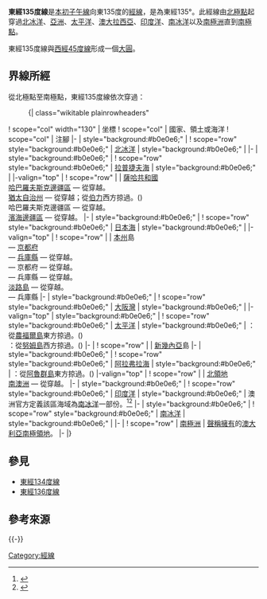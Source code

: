 {{Location map-line|lon=135}}
{{kml}}
'''東經135度線'''是[[本初子午線|本初子午線]]向東135度的[[經線|經線]]，是為東經135°。此經線由[[北極點|北極點]]起穿過[[北冰洋|北冰洋]]、[[亞洲|亞洲]]、[[太平洋|太平洋]]、[[澳大拉西亞|澳大拉西亞]]、[[印度洋|印度洋]]、[[南冰洋|南冰洋]]以及[[南極洲|南極洲]]直到[[南極點|南極點]]。

東經135度線與[[西經45度線|西經45度線]]形成一個[[大圓|大圓]]。

==界線所經==
從北極點至南極點，東經135度線依次穿過：

:{| class="wikitable plainrowheaders"
! scope="col" width="130" | 坐標
! scope="col" | 國家、領土或海洋
! scope="col" | 注腳
|-
| style="background:#b0e0e6;" | {{Coord|90|0|N|135|0|E|type:waterbody|name=Arctic Ocean}}
! scope="row" style="background:#b0e0e6;" | [[北冰洋|北冰洋]]
| style="background:#b0e0e6;" |
|-
| style="background:#b0e0e6;" | {{Coord|76|40|N|135|0|E|type:waterbody|name=Laptev Sea}}
! scope="row" style="background:#b0e0e6;" | [[拉普捷夫海|拉普捷夫海]]
| style="background:#b0e0e6;" |
|-valign="top"
| {{Coord|71|30|N|135|0|E|type:country|name=Russia}}
! scope="row" | {{RUS}}
| [[薩哈共和國|薩哈共和國]]<br/> [[哈巴羅夫斯克邊疆區|哈巴羅夫斯克邊疆區]] — 從{{Coord|59|6|N|135|0|E|type:adm1st_region|name=Khabarovsk Krai}}穿越。<br/> [[猶太自治州|猶太自治州]] — 從{{Coord|48|42|N|135|0|E|type:adm1st_region|name=Jewish Autonomous Oblast}}穿越；從[[伯力|伯力]]西方掠過。({{Coord|48|25|N|135|7|E|type:city|name=Khabarovsk}})<br/> 哈巴羅夫斯克邊疆區 — 從{{Coord|48|21|N|135|0|E|type:adm1st_region|name=Khabarovsk Krai}}穿越。<br/> [[濱海邊疆區|濱海邊疆區]] — 從{{Coord|47|11|N|135|0|E|type:adm1st_region|name=Primorsky Krai}}穿越。
|-
| style="background:#b0e0e6;" | {{Coord|43|27|N|135|0|E|type:waterbody|name=Sea of Japan}}
! scope="row" style="background:#b0e0e6;" | [[日本海|日本海]]
| style="background:#b0e0e6;" | 
|-valign="top"
| {{Coord|35|41|N|135|0|E|type:country|name=Japan}}
! scope="row" | {{JPN}}
| [[本州|本州]]島<br/>— [[京都府|京都府]]<br/>— [[兵庫縣|兵庫縣]] — 從{{Coord|35|32|N|135|0|E|type:adm1st|name=Hyōgo}}穿越。<br/>— 京都府 — 從{{Coord|35|23|N|135|0|E|type:adm1st|name=Kyoto}}穿越。<br/>— 兵庫縣 — 從{{Coord|35|17|N|135|0|E|type:adm1st|name=Hyōgo}}穿越。<br/> [[淡路島|淡路島]] — 從{{Coord|34|36|N|135|0|E|type:isle|name=Awaji}}穿越。<br/>— 兵庫縣
|-
| style="background:#b0e0e6;" | {{Coord|34|33|N|135|0|E|type:waterbody|name=Osaka Bay}}
! scope="row" style="background:#b0e0e6;" | [[大阪灣|大阪灣]]
| style="background:#b0e0e6;" | 
|-valign="top"
| style="background:#b0e0e6;" | {{Coord|34|17|N|135|0|E|type:waterbody|name=Pacific Ocean}}
! scope="row" style="background:#b0e0e6;" | [[太平洋|太平洋]]
| style="background:#b0e0e6;" | {{IDN}}：從[[農福爾島|農福爾島]]東方掠過。({{Coord|1|2|S|134|59|E|type:isle|name=Noemfoor}})<br/>{{IDN}}：從[[努姆島|努姆島]]西方掠過。({{Coord|1|30|S|135|6|E|type:isle|name=Mios Num}})
|-
| {{Coord|3|19|S|135|0|E|type:country|name=Indonesia}}
! scope="row" | {{IDN}}
| [[新幾內亞|新幾內亞]]島
|-
| style="background:#b0e0e6;" | {{Coord|4|20|S|135|0|E|type:waterbody|name=Arafura Sea}}
! scope="row" style="background:#b0e0e6;" | [[阿拉弗拉海|阿拉弗拉海]]
| style="background:#b0e0e6;" | {{IDN}}：從[[阿魯群島|阿魯群島]]東方掠過。({{Coord|6|19|S|134|54|E|type:isle|name=Aru Islands}})
|-valign="top"
| {{Coord|12|13|S|135|0|E|type:country|name=Australia}}
! scope="row" | {{AUS}}
| [[北領地|北領地]]<br/> [[南澳洲|南澳洲]] — 從{{Coord|26|0|S|134|59|E|type:adm1st|name=South Australia}}穿越。
|-
| style="background:#b0e0e6;" | {{Coord|33|44|S|135|0|E|type:waterbody|name=Indian Ocean}}
! scope="row" style="background:#b0e0e6;" | [[印度洋|印度洋]]
| style="background:#b0e0e6;" | 澳洲官方定義該區海域為[[南冰洋|南冰洋]]一部份。<ref>{{cite news|url=http://www.theage.com.au/articles/2003/12/21/1071941610556.html|title=Canberra all at sea over position of Southern Ocean|last=Darby|first=Andrew|date=22 December 2003|publisher=The Age|accessdate=13 January 2013|archive-date=2018-12-25|archive-url=https://web.archive.org/web/20181225172821/https://www.theage.com.au/national/canberra-all-at-sea-over-position-of-southern-ocean-20031222-gdwzeb.html|dead-url=no}}</ref><ref>{{cite web|title=Indian Ocean|url=http://www.britannica.com/EBchecked/topic/285876/Indian-Ocean|publisher=Encyclopaedia Britannica|accessdate=13 January 2013|archive-date=2018-12-25|archive-url=https://web.archive.org/web/20181225033356/https://www.britannica.com/place/Indian-Ocean|dead-url=no}}</ref>
|-
| style="background:#b0e0e6;" | {{Coord|66|0|S|135|0|E|type:waterbody|name=Southern Ocean}}
! scope="row" style="background:#b0e0e6;" | [[南冰洋|南冰洋]]
| style="background:#b0e0e6;" |
|-
| {{Coord|65|21|S|135|0|E|type:country|name=Antarctica}}
! scope="row" | [[南極洲|南極洲]]
| {{AUS}}[[南極領地|聲稱擁有]]的[[澳大利亞南極領地|澳大利亞南極領地]]。
|-
|}

==參見==
{{Commons category|Meridian markers on 135E|Meridian markers on 135° east}}
*[[東經134度線|東經134度線]]
*[[東經136度線|東經136度線]]

==參考來源==
{{reflist}}
{{-}}
{{geographical coordinates|state=collapsed}}

[[Category:經線|Category:經線]]